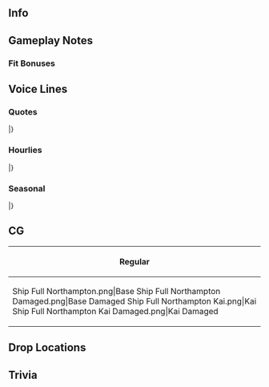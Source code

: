 ==Info==
{{KanmusuInfo|ID=455}}
{{KanmusuInfo|ID=460}}

==Gameplay Notes==

===Fit Bonuses===
{{:Northampton/Equipment Bonuses}}

==Voice Lines==
===Quotes===
{{ShipquoteHeader}}
{{ShipquoteKai
|scenario = Introduction
|origin = Nice meeting you.Northampton級一番艦、Northampton、ここに。あなたが Admiral?　ご一緒に参りましょう！
|translation =Nice meeting you. First of the Northampton-class, Northampton, here. You're the Admiral? Shall we?
}}
{{ShipquoteKai|kai = true|scenario = Introduction
|origin =Hi! How are you? Northampton級一番艦、Northampton、ここに。Admiral, ご一緒に参りましょう？
|translation =Hi! How are you? First of the Northampton-class, Northampton, here. Admiral, shall we?
}}
{{ShipquoteKai
|scenario = Library
|origin =Northampton級重巡洋艦一番艦、Northamptonです。あのEnterpriseの機動部隊、護衛の中核として、さらにHornetの護衛任務にも就きました。そして、運命のIronbottom Soundへ突入しました。鼠輸送を阻止するために。日本の水雷戦隊、あの夜のその力、それは驚異です。
|translation =I'm the first of the Northampton-class heavy cruisers, Northampton. I was a core member of the escort missions for the carrier task force of the famous Enterprise, as well as for Hornet. I was one of the ships that charged into the fateful Ironbottom Sound, in order to stop the "rat transportation" operations. The power of Japan's torpedo squadrons that night was truly astonishing.
}}
{{ShipquoteKai
|scenario = Secretary 1
|origin =そうね、お昼なら私は問題ないわ。行きましょう！
|translation =Yeah, there won't be any issues if it's daytime. Let's go!<ref> Northampton like most older American heavy cruisers at the start of World War II had poor night fighting capabilities and lack of proper radio equipment that the newer Brooklyn class and the St. Louis subclass got.</ref>
}}
{{ShipquoteKai|kai = true|scenario = Secretary 1
|origin =そうね、私はno problem! 行きましょう！
|translation =Yeah, no problem here! Let's go!
}}
{{ShipquoteKai
|scenario = Secretary 2
|origin =なっ、長波！？あぁ、巻波か？な、何？私に、ご用事？
|translation =N-Naganami!? Oh, is that you, Makinami? What, what is it? Do you need something from me?<ref>All were involved at the Battle of Tassafaronga/Battle of Lunga Point</ref>
}}
{{ShipquoteKai|kai = true|scenario = Secretary 2
|origin =まっ巻波！？あっ、長波、ですね？私もうここに慣れてきました。ありがとう。
|translation =M-Makinami!? Oh, Naganami, right? I've gotten used to things here, yes. Thanks.
}}
{{ShipquoteKai
|scenario = Secretary 3
|origin =Admiral? ううん、ここでは「提督」と言うのね？従いましょう。提督、何かこのNorthamptonにご用が？お昼の時間帯なら、何なりと。あぁ、すみません、夜はちょっと…　ええ、またの機会に。
|translation =Admiral? No wait, the word here is "teitoku", right? I'll use that. Do you need anything from me, Teitoku? It can be anything, as long as it's during the day. Ah, sorry, if it's nighttime then... yeah, next time then.
}}
{{ShipquoteKai|kai = true|scenario = Secretary 3
|origin =提督、日本の駆逐艦たちにも大分慣れてきました。とても忙しい。けれど、本当はとても優しいのね。この形で会いえて良かった。私たちも、そして、彼女たちも。ありがとう、提督。
|translation =Teitoku, I think I've got a good understanding of the Japanese destroyers now. They always seem so occupied, but they're actually really kind. I'm glad I was able to meet both you and the girls while in this form. Thanks, Teitoku.
}}
{{ShipquoteKai
|scenario = Idle
|origin =誰？扉をknockするのは、どなた？あっ！巻波？後ろは、長波？どうしたの？はっ？これは、差し入れ？私たちに？綺麗！和菓子ね？Japanese cake? ありがとう、いただくわ。
|translation =Who is it? Who might be knocking on the door? Ah! Makinami? And behind you, Naganami? What is it? Huh? A gift? For us? It's so pretty! "Wagashi", right? Japanese cake? Thanks, we gladly accept.
}}
{{ShipquoteKai
|scenario = Secretary Married
|origin =Hornet? Coffeeでもどう？提督も。はい、ここに。熱いですよ、気を付けて。はぁ。日本駆逐艦、彼女たちのいない夜の提督室、落ち着きますね。
|translation =How about some coffee, Hornet? You too, Teitoku. Yes, here it is. Watch out, it's hot. Hahh. It's so calming, the admiral's office at night, when the Japanese destroyer girls aren't around.
}}
{{ShipquoteKai
|scenario = Wedding
|origin =提督、私をお呼びでしょうか？Hornetの間違いでは？まぁ、それでは、妹のHoustonかしら？えっ？私？それは… その… engagement ring!? Really?
|translation =Teitoku, did you call? Did you mean to call for Hornet? Or maybe my little sister Houston? Eh, you're sure it's me? That's... an... engagement ring!? Really?
}}
{{ShipquoteKai
|scenario = Looking At Scores
|origin =Information? 了解。こちらです。
|translation =Information? Roger that. Here it is.
}}
{{ShipquoteKai
|scenario = Joining A Fleet
|origin =Northampton級一番艦、Northampton, 抜錨。出撃します！
|translation =First of the Northampton-class, Northampton, setting sail. Sortieing! 
}}
{{ShipquoteKai
|scenario = Equipment 1
|origin =I'm grateful for your support.
|translation =I'm grateful for your support.
}}
{{ShipquoteKai
|scenario = Equipment 2
|origin =Thank you very much!
|translation =Thank you very much!
}}
{{ShipquoteKai
|scenario = Equipment 3
|origin =No problem!
|translation =No problem!
}}
{{ShipquoteKai
|scenario = Supply
|origin =提督、thank you very much!
|translation =Teitoku, thank you very much!
}}
{{ShipquoteKai
|scenario = Docking Minor
|origin =I'm sorry.
|translation =I'm sorry.
}}
{{ShipquoteKai
|scenario = Docking Major
|origin =提督、申し訳ありません。大きく損傷しています。
|translation =I apologize, Teitoku. I've taken some serious injuries.
}}
{{ShipquoteKai
|scenario = Construction
|origin =提督、新造艦が完成しました。
|translation =Teitoku, the new ship has been completed.
}}
{{ShipquoteKai
|scenario = Returning From Sortie
|origin =提督、艦隊帰投しました。作戦終了です。
|translation =Teitoku, the fleet has returned to port. Operation complete.
}}
{{ShipquoteKai
|scenario = Starting A Sortie
|origin =USS Northampton, 出撃します！艦隊、前へ！
|translation =USS Northampton, sortieing! Fleet, forwards!
}}
{{ShipquoteKai
|scenario = Battle Start
|origin =敵艦隊を発見しました。負けません。砲戦準備！Open fire!
|translation =Enemy fleet spotted. We mustn't lose. Prepare for shelling! Open fire!
}}
{{ShipquoteKai
|scenario = Attack
|origin =Fire!
|translation =Fire!
}}
{{ShipquoteKai
|scenario = Air Battle/Daytime Spotting/Night Battle Attack
|origin =Fire! 敵の突撃を許すな！
|translation =Fire! Don't let the enemy break through!
}}
{{ShipquoteKai
|scenario = Night Battle
|origin =夜？引き返したいところだけれど、任務だから！
|translation =Night? I'd like to turn back here, but we have a mission!
}}
{{ShipquoteKai
|scenario = MVP
|origin =提督、Hornet, 見てくれましたか？私、頑張りました！見てください！ほら！やった！
|translation =Teitoku, Hornet, were you watching? I worked so hard! Look, see! I did it!
}}
{{ShipquoteKai
|scenario = Minor Damage 1
|origin =あっ！
|translation =Ah!
}}
{{ShipquoteKai
|scenario = Minor Damage 2
|origin =あぁっ！
|translation =Ahh!
}}
{{ShipquoteKai
|scenario = Major Damage
|origin =うん、何、魚雷？沈むものか？今度は、今度は沈みません！
|translation =Ungh, what was that, a torpedo? Am I sinking? As if, as if I'll sink this time!
}}
{{ShipquoteKai
|scenario = Sunk
|origin =結局、また、沈むんだ…私、嫌…だ…な…
|translation =In the end, I'm, sinking again... I... don't... want to...
}}
|}
<references/>
{{clear}}

===Hourlies===
{{ShipquoteHeader|type = hourly}}
{{ShipquoteKai|kai = true
|scenario = 00:00
|origin =Midnight. 提督、今日は私、Northamptonがsecretaryを務めます。何でもおっしゃってください。
|translation =Midnight. Teitoku, I, Northampton, will be your secretary for today. Please let me know if you need anything.
}}
{{ShipquoteKai|kai = true
|scenario = 01:00
|origin =It's 1 o'clock now. 提督、海外艦の書類はすべて、こちらにお回しください。私が全て正しく処理しておきます。お任せを。
|translation =It's 1 o'clock now. Admiral, please leave all the foreign ships' documents here. I'll make sure they're properly taken care of. Leave it to me.
}}
{{ShipquoteKai|kai = true
|scenario = 02:00
|origin =2 o'clock now. South Dakota, 相変わらずね。後で厳しく伝えておかなきゃ。まったく…
|translation =2 o'clock now. South Dakota never changes, does she? I'll have to set her straight later. Sheesh...
}}
{{ShipquoteKai|kai = true
|scenario = 03:00
|origin =3 o'clock now. Hornet...のは、見ないで全申請許諾っと…これでよし、まったく問題ありません。No problem.
|translation =3 o'clock now. Hornet's... well, I'll just rubber stamp all her documents... There we go, no issues at all. No problem.
}}
{{ShipquoteKai|kai = true
|scenario = 04:00
|origin =4 o'clock now. 提督、申し訳ありません、日本水雷戦隊、特に、この第十五、第三十一駆逐隊の書類、お任せしてよろしいでしょうか？いえ、特に深い意味は… no problem!
|translation =4 o'clock now. I apologize, Teitoku, but would it be okay if I left the Japanese torpedo squadrons' documents to you? Specifically the 15th and 31st Destroyer Divisions<ref>The main forces present at Tassafaronga/Lunga Point, along with ''Suzukaze'' and ''Kawakaze'' (DesDiv 24).</ref>. No, there isn't any particular reason... it's no problem!
}}
{{ShipquoteKai|kai = true
|scenario = 05:00
|origin =5 o'clock now. はっ。書類処理に追われていたら、もう朝ですね。Coffee入れますね、breakしましょう。
|translation =5 o'clock now. Hah. By the time we call the documents done, it's already morning. I'll brew some coffee, let's take a break.
}}
{{ShipquoteKai|kai = true
|scenario = 06:00
|origin =6 o'clock now. 素敵な朝。Good morning!
|translation =6 o'clock now. What a wonderful morning. Good morning!
}}
{{ShipquoteKai|kai = true
|scenario = 07:00
|origin =7 o'clock now. Morningはこちらに。カリカリbaconにscrambled egg. 卵は二つで良かったかしら？ Toastにjam, そして、熱々のcoffeeよ。さあ、召し上がれ！
|translation =7 o'clock now. Every morning should start with this! Crispy bacon and scrambled eggs - is two eggs enough? Toast and jam, and some hot coffee. Come on, dig in!
}}
{{ShipquoteKai|kai = true
|scenario = 08:00
|origin =8 o'clock now. Coffeeのお代わりはいかが？はい、もちろん。
|translation =8 o'clock now. Would you like some more coffee? Yes, of course.
}}
{{ShipquoteKai|kai = true
|scenario = 09:00
|origin =9 o'clock now. さあ、任務部隊を編成し、仕事を始めましょう！提督、まず、遠征からですか？それとも、演習から？
|translation =9 o'clock now. Now then, let's assemble the squadrons and get to work! Teitoku, are we starting with expeditions? Or with exercises?
}}
{{ShipquoteKai|kai = true
|scenario = 10:00
|origin =10 o'clock- あら、South Dakota. 元気そうですね。あのあとWashingtonと散々揉めたんですって？Hornetが悲しむわよ。えっ？そうでもない？うん、そう。
|translation =10 o'clock- oh my, South Dakota. You look well. I heard you and Washington got in a pretty rough fight after that incident<ref>Naval Battle of Guadalcanal/Third Battle of the Solomon Sea, specifically the fierce duel with ''Kirishima''</ref>. You know, the tragedy with Hornet<ref>Battle of the Santa Cruz Islands</ref>. Eh? Not really? Oh, I see.
}}
{{ShipquoteKai|kai = true
|scenario = 11:00
|origin =It's 11 o'clock now. Big Eも元気かしら？彼女のことです。大丈夫ね？
|translation =It's 11 o'clock now. Is Big E also doing well? I meant her, the girl. She's fine, I'm sure.
}}
{{ShipquoteKai|kai = true
|scenario = 12:00
|origin =It is noon! Lunchにしましょう。North特製のsandwichを作ってきました。さあ、召し上がれ！熱いcoffeeもここに。どうかしら？
|translation =It is noon! Let's do lunch. I made North's Special sandwich. Dig in! The hot coffee's here too. How is it?
}}
{{ShipquoteKai|kai = true
|scenario = 13:00
|origin =1 o'clock now. Coffeeのお代わりはいかが？今度はsugarをたくさん入れましょうか。午後の元気が出ますよ。
|translation =1 o'clock now. Would you like some more coffee? I'll add plenty of sugar this time, it'll perk you up for the afternoon.
}}
{{ShipquoteKai|kai = true
|scenario = 14:00
|origin =2 o'cl- あれは、あれは、日本の駆逐隊！彼女たちを見ると、頭の中で「Tokyo Express」という謎の言葉が…たしか…たしか、東京から出発する急行を甘く見てはいけないという謎の言葉…いや違う。何？
|translation =2 o'cl- that, that must be the Japanese destroyers! Seeing them makes me think of this strange phrase, "Tokyo Express"... I think... it went something like, "You mustn't underestimate the express departing from Tokyo"... no, that's not it. How did it go again?
}}
{{ShipquoteKai|kai = true
|scenario = 15:00
|origin =3 o'clock now. うっ…　Hi, 黒潮、親潮. How are you? うぅぅ…Fine. はっ…何故か、汗をかくわ。
|translation =3 o'clock now. Uh... Hi, Kuroshio, Oyashio. How are you? Uhhh.... I'm fine. Hahh... why am I sweating?
}}
{{ShipquoteKai|kai = true
|scenario = 16:00
|origin =4 o'clock now. なっ、提督、ありがとう。Coffee、落ち着くわ。Thanks.
|translation =4 o'clock now. Oh, thank you, Teitoku. Coffee calms me down. Thanks.
}}
{{ShipquoteKai|kai = true
|scenario = 17:00
|origin =5 o'clock- 提督、見てください、夕日が！夕日があんなに美しく！こんな平和が、いつまでも続くと、いいですね。本当に。
|translation =5 o'clock- Teitoku, please look, the sunset! It's so beautiful! I hope this peace lasts forever, I really do.
}}
{{ShipquoteKai|kai = true
|scenario = 18:00
|origin =6 o'clock now. さあ、艦隊を港に戻しましょう。提督、dinnerは何がいいかしら？
|translation =6 o'clock now. Now then, let's bring the fleet back to port. Teitoku, what would you like for dinner? 
}}
{{ShipquoteKai|kai = true
|scenario = 19:00
|origin =7 o'clock now. 提督、お待たせしました。今晩のdinnerは、North特製American beefのphil steakです。召し上がれ！
|translation =7 o'clock now. Thanks for waiting, Teitoku. Tonight's dinner is North's special Philly cheesesteak made with American beef. Eat up!
}}
{{ShipquoteKai|kai = true
|scenario = 20:00
|origin =8 o'clock now. 提督、いい食べっぷりで、私も嬉しいです！Beerからウイスキーに替えますか？Rockで？了解です！
|translation =8 o'clock now. I love eating my fill too, Teitoku! Shall we switch from beer to whiskey? On the rocks? Sure!
}}
{{ShipquoteKai|kai = true
|scenario = 21:00
|origin =9 o'cl- knock? こんな時間に？どなた？まさか、Japanese destroyers!? はい！あら、Houston! 脅かせないで、もう！
|translation =9 o'cl- a knock? At this hour? Who is it? Don't tell me, Japanese destroyers!? Hello!? Oh, Houston! Don't scare me like that, jeez!
}}
{{ShipquoteKai|kai = true
|scenario = 22:00
|origin =10 o'clock now. Houston元気そうね。良かった。元気にやってるの。うん。うん！Okay, 今夜は飲みましょう。はい、乾杯！
|translation =10 o'clock now. You seem well, Houston. That's great. I'm doing well. Mhm. Yeah! Okay, let's drink tonight. Yep, cheers!
}}
{{ShipquoteKai|kai = true
|scenario = 23:00
|origin =11 o'clock now. 提督、今日も大変お疲れさまでした。明日も頑張っていきましょう。へっ。Good night.
|translation =11 o'clock now. Thanks for your hard work today, Teitoku. Let's keep it up tomorrow. Heh. Good night.
}}
|}
<references/>
{{clear}}

===Seasonal===
{{SeasonalHeaderOld}}
{{SeasonalQuote
|scenario = [[Seasonal/Rainy_Season_2021|Rainy Season 2021]]
|origin = これが日本のツユね。日本には四季があるのね。それは素敵なことだわ。この「てるてる坊主」私も作って見ますね。駆逐艦さんたち、教えて？えへぇ、thanks. 
|translation =	So this is Japan's "tsuyu". So Japan has four seasons too. I think that's wonderful. I'd like to try making some teruteru bouzu too. Destroyers, will you teach me? Eheh, thanks. 
|audio = Northampton_Rainy Season 2021_Secretary_1.mp3
|notes = 
}}
|}<references/>

{{clear}}

==CG==
{| class="mw-collapsible mw-collapsed wikitable" style="width: 100%;"
!Regular
|-
|<gallery>
Ship Full Northampton.png|Base
Ship Full Northampton Damaged.png|Base Damaged
Ship Full Northampton Kai.png|Kai
Ship Full Northampton Kai Damaged.png|Kai Damaged
</gallery>
|}

==Drop Locations==

==Trivia==

{{Shiplist}}